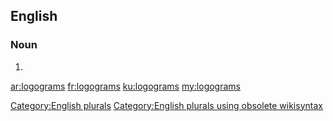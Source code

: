 ==English==

===Noun===
{{head|en}}

# {{plural of|logogram}}

[[Category:English plurals]][[Category:English plurals using obsolete wikisyntax]]

[[ar:logograms]]
[[fr:logograms]]
[[ku:logograms]]
[[my:logograms]]